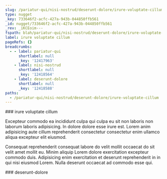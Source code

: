 ```yaml
---
slug: /pariatur-qui/nisi-nostrud/deserunt-dolore/irure-voluptate-cillum
type: nugget
_key: 733646f2-acfc-427a-943b-044850ffb561
_id: nugget/733646f2-acfc-427a-943b-044850ffb561
_rev: _iKCEoim---
fspath: blah/pariatur-qui/nisi-nostrud/deserunt-dolore/irure-voluptate-cillum.md
label: irure voluptate cillum
pageRefs: {}
breadcrumbs:
  - - label: pariatur-qui
      shortlabel: null
      _key: '12417963'
    - label: nisi-nostrud
      shortlabel: null
      _key: '12418564'
    - label: deserunt-dolore
      shortlabel: null
      _key: '12418588'
paths:
  - /pariatur-qui/nisi-nostrud/deserunt-dolore/irure-voluptate-cillum
---
```


<NuggetArea>
<Nugget slug="/pariatur-qui/nisi-nostrud/deserunt-dolore/irure-voluptate-cillum" type="nugget" _key="733646f2-acfc-427a-943b-044850ffb561" _id="nugget/733646f2-acfc-427a-943b-044850ffb561" _rev="_iKCEoim---" fspath="blah/pariatur-qui/nisi-nostrud/deserunt-dolore/irure-voluptate-cillum.md" label="irure voluptate cillum" paths="/pariatur-qui/nisi-nostrud/deserunt-dolore/irure-voluptate-cillum">
<NuggetBody>
### irure voluptate cillum

Excepteur commodo ea incididunt culpa qui culpa eu sit non laboris non laborum laboris adipisicing. In dolore dolore esse irure est. Lorem anim adipisicing aute cillum reprehenderit consectetur consectetur enim ullamco aliqua excepteur elit eiusmod.

Consequat reprehenderit consequat labore do velit mollit occaecat do sit velit amet mollit eu. Minim aliquip Lorem dolore exercitation excepteur commodo duis. Adipisicing enim exercitation et deserunt reprehenderit in in qui nisi eiusmod Lorem. Nulla deserunt occaecat ad commodo esse qui.

</NuggetBody>
<Breadcrumbs>
<Crumbs>
<Crumb _key="12417963" label="pariatur-qui" /><Crumb _key="12418564" label="nisi-nostrud" /><Crumb _key="12418588" label="deserunt-dolore" />
</Crumbs>
</Breadcrumbs>
</Nugget>

<NuggetsInbound>
</NuggetsInbound>
<NuggetsOutbound>
</NuggetsOutbound>
</NuggetArea>
<PassagesInbound>
<Passage direction="inbound" type="passage" _key="12418588" _id="passage/12418588" _rev="_iKCEoie--_" label="deserunt-dolore" passage="deserunt-dolore" fspath="blah/pariatur-qui/nisi-nostrud/deserunt-dolore" paths="/pariatur-qui/nisi-nostrud/deserunt-dolore" slug="/pariatur-qui/nisi-nostrud/deserunt-dolore">
<NuggetBody>
### deserunt-dolore

</NuggetBody>
<Breadcrumbs>
<Crumbs>
<Crumb _key="12417963" label="pariatur-qui" /><Crumb _key="12418564" label="nisi-nostrud" />
</Crumbs>
</Breadcrumbs>
</Passage>

</PassagesInbound>
<PassagesOutbound>
</PassagesOutbound>